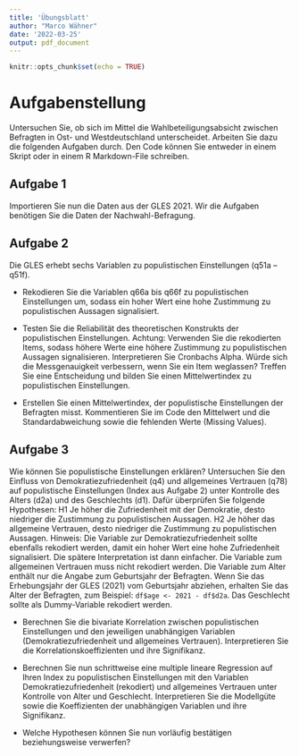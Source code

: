 ```yaml
---
title: 'Übungsblatt'
author: "Marco Wähner"
date: '2022-03-25'
output: pdf_document
---
```


```r
knitr::opts_chunk$set(echo = TRUE)
```

# Aufgabenstellung
Untersuchen Sie, ob sich im Mittel die Wahlbeteiligungsabsicht zwischen Befragten in Ost- und Westdeutschland unterscheidet. Arbeiten Sie dazu die folgenden Aufgaben durch. Den Code können Sie entweder in einem Skript oder in einem R Markdown-File schreiben.


## Aufgabe 1
Importieren Sie nun die Daten aus der GLES 2021. Wir die Aufgaben benötigen Sie die Daten der Nachwahl-Befragung.

## Aufgabe 2

Die GLES erhebt sechs Variablen zu populistischen Einstellungen (q51a – q51f).

* Rekodieren Sie die Variablen q66a bis q66f zu populistischen Einstellungen um, sodass ein hoher Wert eine hohe Zustimmung zu populistischen Aussagen signalisiert.

* Testen Sie die Reliabilität des theoretischen Konstrukts der populistischen Einstellungen. Achtung: Verwenden Sie die rekodierten Items, sodass höhere Werte eine höhere Zustimmung zu populistischen Aussagen signalisieren. Interpretieren Sie Cronbachs Alpha. Würde sich die Messgenauigkeit verbessern, wenn Sie ein Item weglassen? Treffen Sie eine Entscheidung und bilden Sie einen Mittelwertindex zu populistischen Einstellungen.

* Erstellen Sie einen Mittelwertindex, der populistische Einstellungen der Befragten misst. Kommentieren Sie im Code den Mittelwert und die Standardabweichung sowie die fehlenden Werte (Missing Values).

## Aufgabe 3
Wie können Sie populistische Einstellungen erklären? Untersuchen Sie den Einfluss von Demokratiezufriedenheit (q4) und allgemeines Vertrauen (q78) auf populistische Einstellungen (Index aus Aufgabe 2) unter Kontrolle des Alters (d2a) und des Geschlechts (d1). Dafür überprüfen Sie folgende Hypothesen: H1 Je höher die Zufriedenheit mit der Demokratie, desto niedriger die Zustimmung zu populistischen Aussagen. H2 Je höher das allgemeine Vertrauen, desto niedriger die Zustimmung zu populistischen Aussagen.
Hinweis: Die Variable zur Demokratiezufriedenheit sollte ebenfalls rekodiert werden, damit ein hoher Wert eine hohe Zufriedenheit signalisiert. Die spätere Interpretation ist dann einfacher. Die Variable zum allgemeinen Vertrauen muss nicht rekodiert werden. Die Variable zum Alter  enthält nur die Angabe zum Geburtsjahr der Befragten. Wenn Sie das Erhebungsjahr der GLES (2021) vom Geburtsjahr abziehen, erhalten Sie das Alter der Befragten, zum Beispiel: `df$age <- 2021 - df$d2a`. Das Geschlecht sollte als Dummy-Variable rekodiert werden.

* Berechnen Sie die bivariate Korrelation zwischen populistischen Einstellungen und den jeweiligen unabhängigen Variablen (Demokratiezufriedenheit und allgemeines Vertrauen). Interpretieren Sie die Korrelationskoeffizienten und ihre Signifikanz.

* Berechnen Sie nun schrittweise eine multiple lineare Regression auf Ihren Index zu populistischen Einstellungen mit den Variablen Demokratiezufriedenheit (rekodiert) und allgemeines Vertrauen unter Kontrolle von Alter und Geschlecht. Interpretieren Sie die Modellgüte sowie die Koeffizienten der unabhängigen Variablen und ihre Signifikanz.

* Welche Hypothesen können Sie nun vorläufig bestätigen beziehungsweise verwerfen?
